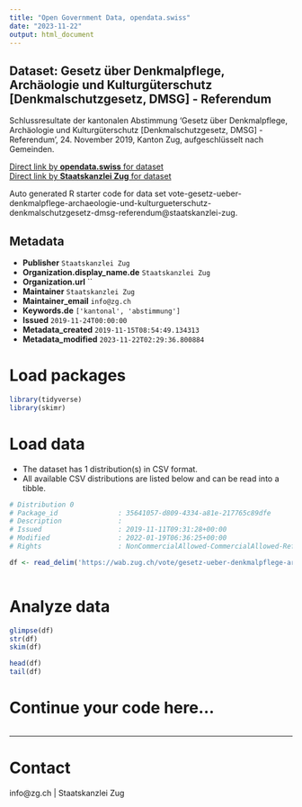 ```yaml
---
title: "Open Government Data, opendata.swiss"
date: "2023-11-22"
output: html_document
---
```


## Dataset: Gesetz über Denkmalpflege, Archäologie und Kulturgüterschutz [Denkmalschutzgesetz, DMSG] - Referendum

Schlussresultate der kantonalen Abstimmung 'Gesetz über Denkmalpflege, Archäologie und Kulturgüterschutz [Denkmalschutzgesetz, DMSG] - Referendum', 24. November 2019, Kanton Zug, aufgeschlüsselt nach Gemeinden.

[Direct link by **opendata.swiss** for dataset](https://opendata.swiss/de/dataset/gesetz-uber-denkmalpflege-archaologie-und-kulturguterschutz-denkmalschutzgesetz-dmsg-referendum)<br>
[Direct link by **Staatskanzlei Zug** for dataset](https://wab.zug.ch/vote/gesetz-ueber-denkmalpflege-archaeologie-und-kulturgueterschutz-denkmalschutzgesetz-dmsg-referendum/data)

Auto generated R starter code for data set vote-gesetz-ueber-denkmalpflege-archaeologie-und-kulturgueterschutz-denkmalschutzgesetz-dmsg-referendum@staatskanzlei-zug.

## Metadata

- **Publisher** `Staatskanzlei Zug`
- **Organization.display_name.de** `Staatskanzlei Zug`
- **Organization.url** ``
- **Maintainer** `Staatskanzlei Zug`
- **Maintainer_email** `info@zg.ch`
- **Keywords.de** `['kantonal', 'abstimmung']`
- **Issued** `2019-11-24T00:00:00`
- **Metadata_created** `2019-11-15T08:54:49.134313`
- **Metadata_modified** `2023-11-22T02:29:36.800884`


# Load packages

```r

library(tidyverse)
library(skimr)

```

# Load data

-   The dataset has 1 distribution(s) in CSV format.
-   All available CSV distributions are listed below and can be read into a tibble.

```r

# Distribution 0
# Package_id               : 35641057-d809-4334-a81e-217765c89dfe
# Description              : 
# Issued                   : 2019-11-11T09:31:28+00:00
# Modified                 : 2022-01-19T06:36:25+00:00
# Rights                   : NonCommercialAllowed-CommercialAllowed-ReferenceRequired

df <- read_delim('https://wab.zug.ch/vote/gesetz-ueber-denkmalpflege-archaeologie-und-kulturgueterschutz-denkmalschutzgesetz-dmsg-referendum/data-csv')



```

# Analyze data

```r

glimpse(df)
str(df)
skim(df)

head(df)
tail(df)

```

# Continue your code here...

```r

```

------------------------------------------------------------------------

# Contact

info@zg.ch | Staatskanzlei Zug
